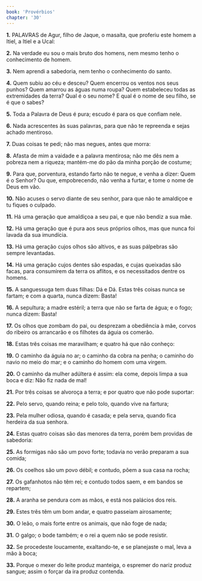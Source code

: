 ```yaml
---
book: 'Provérbios'
chapter: '30'
---
```


**1.** PALAVRAS de Agur, filho de Jaque, o masaíta, que proferiu este homem a Itiel, a Itiel e a Ucal:

**2.** Na verdade eu sou o mais bruto dos homens, nem mesmo tenho o conhecimento de homem.

**3.** Nem aprendi a sabedoria, nem tenho o conhecimento do santo.

**4.** Quem subiu ao céu e desceu? Quem encerrou os ventos nos seus punhos? Quem amarrou as águas numa roupa? Quem estabeleceu todas as extremidades da terra? Qual é o seu nome? E qual é o nome de seu filho, se é que o sabes?

**5.** Toda a Palavra de Deus é pura; escudo é para os que confiam nele.

**6.** Nada acrescentes às suas palavras, para que não te repreenda e sejas achado mentiroso.

**7.** Duas coisas te pedi; não mas negues, antes que morra:

**8.** Afasta de mim a vaidade e a palavra mentirosa; não me dês nem a pobreza nem a riqueza; mantém-me do pão da minha porção de costume;

**9.** Para que, porventura, estando farto não te negue, e venha a dizer: Quem é o Senhor? Ou que, empobrecendo, não venha a furtar, e tome o nome de Deus em vão.

**10.** Não acuses o servo diante de seu senhor, para que não te amaldiçoe e tu fiques o culpado.

**11.** Há uma geração que amaldiçoa a seu pai, e que não bendiz a sua mãe.

**12.** Há uma geração que é pura aos seus próprios olhos, mas que nunca foi lavada da sua imundícia.

**13.** Há uma geração cujos olhos são altivos, e as suas pálpebras são sempre levantadas.

**14.** Há uma geração cujos dentes são espadas, e cujas queixadas são facas, para consumirem da terra os aflitos, e os necessitados dentre os homens.

**15.** A sanguessuga tem duas filhas: Dá e Dá. Estas três coisas nunca se fartam; e com a quarta, nunca dizem: Basta!

**16.** A sepultura; a madre estéril; a terra que não se farta de água; e o fogo; nunca dizem: Basta!

**17.** Os olhos que zombam do pai, ou desprezam a obediência à mãe, corvos do ribeiro os arrancarão e os filhotes da águia os comerão.

**18.** Estas três coisas me maravilham; e quatro há que não conheço:

**19.** O caminho da águia no ar; o caminho da cobra na penha; o caminho do navio no meio do mar; e o caminho do homem com uma virgem.

**20.** O caminho da mulher adúltera é assim: ela come, depois limpa a sua boca e diz: Não fiz nada de mal!

**21.** Por três coisas se alvoroça a terra; e por quatro que não pode suportar:

**22.** Pelo servo, quando reina; e pelo tolo, quando vive na fartura;

**23.** Pela mulher odiosa, quando é casada; e pela serva, quando fica herdeira da sua senhora.

**24.** Estas quatro coisas são das menores da terra, porém bem providas de sabedoria:

**25.** As formigas não são um povo forte; todavia no verão preparam a sua comida;

**26.** Os coelhos são um povo débil; e contudo, põem a sua casa na rocha;

**27.** Os gafanhotos não têm rei; e contudo todos saem, e em bandos se repartem;

**28.** A aranha se pendura com as mãos, e está nos palácios dos reis.

**29.** Estes três têm um bom andar, e quatro passeiam airosamente;

**30.** O leão, o mais forte entre os animais, que não foge de nada;

**31.** O galgo; o bode também; e o rei a quem não se pode resistir.

**32.** Se procedeste loucamente, exaltando-te, e se planejaste o mal, leva a mão à boca;

**33.** Porque o mexer do leite produz manteiga, o espremer do nariz produz sangue; assim o forçar da ira produz contenda.